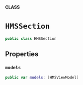 **CLASS**

# `HMSSection`

```swift
public class HMSSection
```

## Properties
### `models`

```swift
public var models: [HMSViewModel]
```
